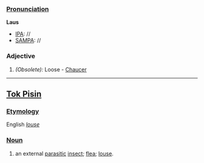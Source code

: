 ===[[Pronunciation]]===
'''Laus'''
*[[IPA]]: //
*[[SAMPA]]: //
===Adjective===
#''(Obsolete):'' Loose - [[Chaucer]]
----
==[[Tok Pisin]]==
===[[Etymology]]===
English ''[[louse]]''
===[[Noun]]===
# an external [[parasitic]] [[insect]]; [[flea]]; [[louse]].